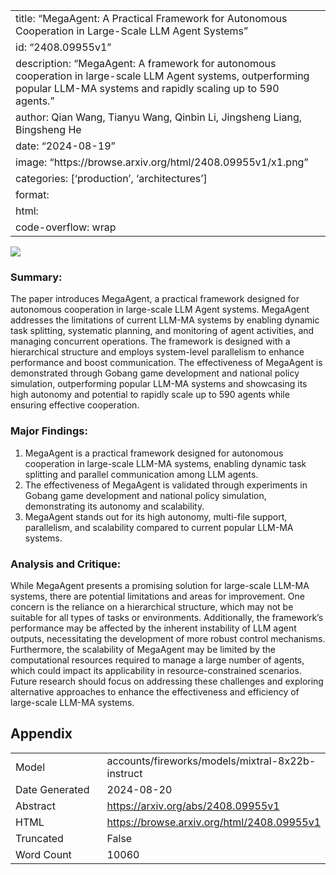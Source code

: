 
---
title: "MegaAgent: A Practical Framework for Autonomous Cooperation in Large-Scale LLM Agent Systems"
id: "2408.09955v1"
description: "MegaAgent: A framework for autonomous cooperation in large-scale LLM Agent systems, outperforming popular LLM-MA systems and rapidly scaling up to 590 agents."
author: Qian Wang, Tianyu Wang, Qinbin Li, Jingsheng Liang, Bingsheng He
date: "2024-08-19"
image: "https://browse.arxiv.org/html/2408.09955v1/x1.png"
categories: ['production', 'architectures']
format:
  html:
    code-overflow: wrap
---

![](https://browse.arxiv.org/html/2408.09955v1/x1.png)

### Summary:

The paper introduces MegaAgent, a practical framework designed for autonomous cooperation in large-scale LLM Agent systems. MegaAgent addresses the limitations of current LLM-MA systems by enabling dynamic task splitting, systematic planning, and monitoring of agent activities, and managing concurrent operations. The framework is designed with a hierarchical structure and employs system-level parallelism to enhance performance and boost communication. The effectiveness of MegaAgent is demonstrated through Gobang game development and national policy simulation, outperforming popular LLM-MA systems and showcasing its high autonomy and potential to rapidly scale up to 590 agents while ensuring effective cooperation.

### Major Findings:

1. MegaAgent is a practical framework designed for autonomous cooperation in large-scale LLM-MA systems, enabling dynamic task splitting and parallel communication among LLM agents.
2. The effectiveness of MegaAgent is validated through experiments in Gobang game development and national policy simulation, demonstrating its autonomy and scalability.
3. MegaAgent stands out for its high autonomy, multi-file support, parallelism, and scalability compared to current popular LLM-MA systems.

### Analysis and Critique:

While MegaAgent presents a promising solution for large-scale LLM-MA systems, there are potential limitations and areas for improvement. One concern is the reliance on a hierarchical structure, which may not be suitable for all types of tasks or environments. Additionally, the framework's performance may be affected by the inherent instability of LLM agent outputs, necessitating the development of more robust control mechanisms. Furthermore, the scalability of MegaAgent may be limited by the computational resources required to manage a large number of agents, which could impact its applicability in resource-constrained scenarios. Future research should focus on addressing these challenges and exploring alternative approaches to enhance the effectiveness and efficiency of large-scale LLM-MA systems.

## Appendix

|          |          |
|----------|----------|
| Model     | accounts/fireworks/models/mixtral-8x22b-instruct       |
| Date Generated     | 2024-08-20       |
| Abstract | [https://arxiv.org/abs/2408.09955v1](https://arxiv.org/abs/2408.09955v1)        |
| HTML     | [https://browse.arxiv.org/html/2408.09955v1](https://browse.arxiv.org/html/2408.09955v1)       |
| Truncated       | False       |
| Word Count       | 10060       |